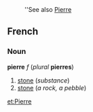 :''See also [[Pierre]]
==French==
===Noun===
'''pierre''' ''f'' (''plural'' '''pierres''')

#[[stone]] (''substance'')
#[[stone]] (''a rock, a pebble'')

[[et:Pierre]]